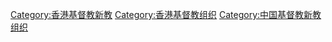 [[Category:香港基督教新教|Category:香港基督教新教]]
[[Category:香港基督教组织|Category:香港基督教组织]]
[[Category:中国基督教新教组织|Category:中国基督教新教组织]]